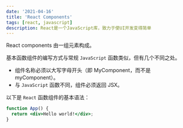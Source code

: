 ```yaml
---
date: '2021-04-16'
title: 'React Components'
tags: [react, javascript]
description: React是一个JavaScript库，致力于使UI开发变得简单
---
```


React components 由一组元素构成。

基本函数组件的编写方式与常规 `JavaScript` 函数类似，但有几个不同之处。

- 组件名称必须以大写字母开头（即 MyComponent，而不是 myComponent）。
- 与 `JavaScript` 函数不同，组件必须返回 JSX。

以下是 `React` 函数组件的基本语法：

```jsx
function App() {
  return <div>Hello world!</div>;
}
```
